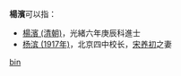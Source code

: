 '''楊濱'''可以指：
* [[楊濱_(清朝)|楊濱 (清朝)]]，光緒六年庚辰科進士
* [[杨滨_(1917年)|杨滨 (1917年)]]，北京四中校长，[[宋养初|宋养初]]之妻

{{disambig}}

[[Category:二字杨姓人名消歧义|bin]]